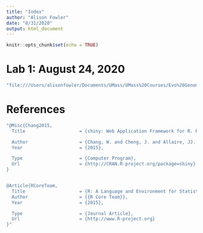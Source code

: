 ```yaml
---
title: "Index"
author: "Alison Fowler"
date: "8/31/2020"
output: html_document
---
```


```r
knitr::opts_chunk$set(echo = TRUE)
```

# Lab 1: August 24, 2020 

```r
"file:///Users/alisonfowler/Documents/UMass/UMass%20Courses/Evo%20Genomics%20&%20Bioinformatics/Lab%201/Lab1_AEF.html"
```

# References

```r
"@Misc{Chang2015,
  Title                    = {shiny: Web Application Framework for R. R package version 0.12.1},

  Author                   = {Chang, W. and Cheng, J. and Allaire, JJ. and Xie, Y. and McPherson, J. },
  Year                     = {2015},

  Type                     = {Computer Program},
  Url                      = {http://CRAN.R-project.org/package=shiny}
}


@Article{RCoreTeam,
  Title                    = {R: A Language and Environment for Statistical Computing},
  Author                   = {{R Core Team}},
  Year                     = {2015},

  Type                     = {Journal Article},
  Url                      = {http://www.R-project.org}
}"
```
